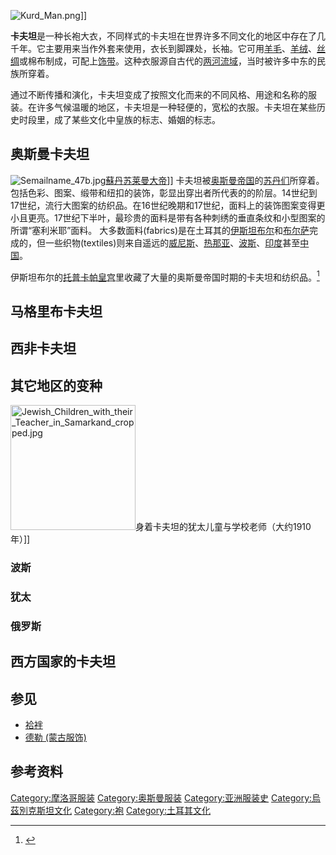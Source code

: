 {{expand|time=2016-01-10T03:00:31+00:00}}
[[File:Kurd_Man.png|thumb]]]]

'''卡夫坦'''是一种长袍大衣，不同样式的卡夫坦在世界许多不同文化的地区中存在了几千年。它主要用来当作外套来使用，衣长到脚踝处，长袖。它可用[[羊毛|羊毛]]、[[羊绒|羊绒]]、[[丝绸|丝绸]]或棉布制成，可配上[[饰带|饰带]]。这种衣服源自古代的[[两河流域|两河流域]]，当时被许多中东的民族所穿着。

通过不断传播和演化，卡夫坦变成了按照文化而来的不同风格、用途和名称的服装。在许多气候温暖的地区，卡夫坦是一种轻便的，宽松的衣服。卡夫坦在某些历史时段里，成了某些文化中皇族的标志、婚姻的标志。

==奥斯曼卡夫坦==
[[Image:Semailname_47b.jpg|thumb]][[苏丹_(称谓)|蘇丹]][[苏莱曼大帝|苏莱曼大帝]]]]
卡夫坦被[[奥斯曼帝国|奥斯曼帝国]]的[[奥斯曼帝国苏丹列表|苏丹们]]所穿着。包括色彩、图案、缎带和纽扣的装饰，彰显出穿出者所代表的的阶层。14世纪到17世纪，流行大图案的纺织品。在16世纪晚期和17世纪，面料上的装饰图案变得更小且更亮。17世纪下半叶，最珍贵的面料是带有各种刺绣的垂直条纹和小型图案的所谓“塞利米耶”面料。
大多数面料(fabrics)是在土耳其的[[伊斯坦布尔|伊斯坦布尔]]和[[布尔萨|布尔萨]]完成的，但一些织物(textiles)则来自遥远的[[威尼斯|威尼斯]]、[[热那亚|热那亚]]、[[波斯|波斯]]、[[印度|印度]]甚至[[中国|中国]]。

伊斯坦布尔的[[托普卡帕皇宫|托普卡帕皇宫]]里收藏了大量的奥斯曼帝国时期的卡夫坦和纺织品。<ref>{{cite web |author=IstanbulNet @ www.istanbulnet.com.tr |url=http://www.exploreturkey.com/exptur.phtml?id=287 |title=Topkapi Museum: collection of Turkish textiles and kaftans |publisher=Exploreturkey.com |date= |accessdate=2009-10-09 |archive-date=2018-10-05 |archive-url=https://web.archive.org/web/20181005180205/http://www.exploreturkey.com/exptur.phtml?id=287 |dead-url=no }}</ref>

==马格里布卡夫坦==


==西非卡夫坦==
{{Main|塞内加尔卡夫坦}}

==其它地区的变种==
[[File:Jewish_Children_with_their_Teacher_in_Samarkand_cropped.jpg|200px]]身着卡夫坦的犹太儿童与学校老师（大约1910年）]]

===波斯===

===犹太===

===俄罗斯===

==西方国家的卡夫坦==

==参见==
* [[袷袢|袷袢]]
* [[德勒_(蒙古服饰)|德勒 (蒙古服饰)]]

==参考资料==
{{Reflist}}

[[Category:摩洛哥服装|Category:摩洛哥服装]]
[[Category:奥斯曼服装|Category:奥斯曼服装]]
[[Category:亚洲服装史|Category:亚洲服装史]]
[[Category:烏茲別克斯坦文化|Category:烏茲別克斯坦文化]]
[[Category:袍|Category:袍]]
[[Category:土耳其文化|Category:土耳其文化]]